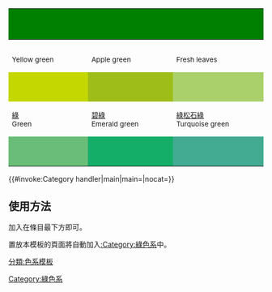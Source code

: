 {| style="margin:0.5em auto; clear: both;" class="toccolours"
|- align="center"
! colspan="3" style="background: green; text-align:center;" | &nbsp;
! colspan="2" style="background: white text-align:center;" |[[:Category:綠色系|綠色系]]
! colspan="6" style="background: green; text-align:center;" | &nbsp;
|- align="center"
| width="5%" style="font-size:85%;" | {{link-en|黃綠|Yellow-green}} <br> Yellow green
| width="5%" style="font-size:85%;" | {{link-en|蘋果綠|Apple green}} <br> Apple green
| width="5%" style="font-size:85%;" | {{link-en|嫩綠|Fresh leaves}} <br> Fresh leaves
| width="5%" style="font-size:85%;" | {{link-en|葉綠|Foliage green}} <br> Foliage green
| width="5%" style="font-size:85%;" | [[草綠]] <br> Grass green
| width="5%" style="font-size:85%;" | {{link-en|苔蘚綠|Moss green}} <br> Moss green
| width="5%" style="font-size:85%;" | [[橄榄绿]] <br> Olive
| width="5%" style="font-size:85%;" | {{link-en|常苔蘚綠|Ivy green}} <br> Ivy green
|- align="center"
|style="background:#C4D700; "|&nbsp;
|style="background:#9EBD19; "|&nbsp;
|style="background:#A9D06B; "|&nbsp;
|style="background:#87A256; "|&nbsp;
|style="background:#AAC468; "|&nbsp;
|style="background:#888637; "|&nbsp;
|style="background:#625A05; "|&nbsp;
|style="background:#3D7D53; "|&nbsp;
|- align="center"
| width="5%" style="font-size:85%;" | [[綠色|綠]] <br> Green
| width="5%" style="font-size:85%;" | [[祖母綠|碧綠]] <br> Emerald green
| width="5%" style="font-size:85%;" | [[綠松色|綠松石綠]] <br> Turquoise green
| width="5%" style="font-size:85%;" | {{link-en|青瓷綠|Celadon green}} <br> Celadon green
| width="5%" style="font-size:85%;" | [[孔雀石綠]] <br> Malachite
| width="5%" style="font-size:85%;" | {{link-en|薄荷綠|Spring green}} <br> Mint
| width="5%" style="font-size:85%;" | [[鉻綠]] <br> Viridian
| width="5%" style="font-size:85%;" | [[孔雀綠]] <br> Peacock green
|- align="center"
|style="background:#6ABD78; "|&nbsp;
|style="background:#15AE69; "|&nbsp;
|style="background:#42AB91; "|&nbsp;
|style="background:#7BB99B; "|&nbsp;
|style="background:#008E57; "|&nbsp;
|style="background:#00ff7f; "|&nbsp;
|style="background:#006550; "|&nbsp;
|style="background:#008077; "|&nbsp;
|}<includeonly>
{{#invoke:Category handler|main|main=[[Category:綠色系]]|nocat={{{nocat|nocategory|no}}}}}
</includeonly><noinclude>

== 使用方法 ==
加入'''{{tl|Shades of Green}}'''在條目最下方即可。

置放本模板的頁面將自動加入[[:Category:綠色系]]中。

[[分類:色系模板]]
</noinclude>